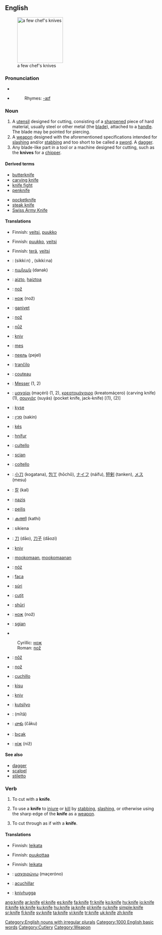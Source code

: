 {{wikipediapar|Knife}}
==English==
[[Image:4Messer_fcm.jpg|thumb|right|150px|a few chef's knives]]

===Pronunciation===
*{{IPA|/naɪf/}}
*{{audio|en-us-knife.ogg|Audio (US)}}
*:Rhymes: [[Rhymes:English:-aɪf|-aɪf]]

===Noun===
{{en-noun-irreg|knives}}

# A [[utensil]] designed for cutting, consisting of a [[sharpen]]ed piece of hard material, usually steel or other metal (the [[blade]]), attached to a [[handle]]. The blade may be pointed for piercing.
# A [[weapon]] designed with the aforementioned specifications intended for [[slash]]ing and/or [[stab]]bing and too short to be called a [[sword]]. A [[dagger]].
# Any blade-like part in a tool or a machine designed for cutting, such as the '''knives''' for a [[chipper]].

====Derived terms====
{{rel-top|derived terms}}
*[[butterknife]]
*[[carving knife]]
*[[knife fight]]
*[[penknife]]
{{relmid}}
*[[pocketknife]]
*[[steak knife]]
*[[Swiss Army Knife]]
{{rel-bottom}}

====Translations====
{{trans-top|utensil designed for cutting}}
*Finnish: [[veitsi]], [[puukko]]
{{trans-bottom}}

{{trans-top|weapon}}
*Finnish: [[puukko]], [[veitsi]]
{{trans-bottom}}

{{trans-top|any blade-like part designed for cutting}}
*Finnish: [[terä]], [[veitsi]]
{{trans-bottom}}

{{checktrans}}
{{trans-top|translations to be checked}}
*{{ttbc|Arabic}}: {{ARchar|[[سكين]]}} (sikkí:n) {{mf}}, {{ARchar|[[سكينة]]}} (sikkí:na) {{f}}
*{{ttbc|Armenian}}: [[դանակ]] (danak)
*{{ttbc|Basque}}: [[aizto]], [[haiztoa]]
*{{ttbc|Bosnian}}: [[nož#Bosnian|nož]] {{m}}
*{{ttbc|Bulgarian}}: [[нож]] (nož) {{m}}
*{{ttbc|Catalan}}: [[ganivet]] {{m}}
*{{ttbc|Croatian}}: [[nož#Croatian|nož]] {{m}}
*{{ttbc|Czech}}: [[nůž]] {{m}}
*{{ttbc|Danish}}: [[kniv]]
*{{ttbc|Dutch}}: [[mes]] {{n}}
*{{ttbc|Erzya}}: [[пеель]] (pejel)
*{{ttbc|Esperanto}}: [[tranĉilo]]
*{{ttbc|French}}: [[couteau]] {{m}}
*{{ttbc|German}}: [[Messer]] {{n}} (1, 2)
*{{ttbc|Greek}}: [[μαχαίρι]] (maçéri) {{n}} (1, 2), [[κρεατομάχαιρο]] (kreatomáçero) (carving knife) {{n}} (1), [[σουγιάς]] (suyás) (pocket knife, jack-knife) {{m}} [(1), (2)]
*{{ttbc|Guarani}}: [[kyse]]
*{{ttbc|Hebrew}}: [[סכין|סַכִּין]] (sakin)
*{{ttbc|Hungarian}}: [[kés]]
*{{ttbc|Icelandic}}: [[hnífur]] {{m}}
*{{ttbc|Interlingua}}: [[cultello]]
*{{ttbc|Irish}}: [[scian]]
*{{ttbc|Italian}}: [[coltello]] {{m}}
*{{ttbc|Japanese}}: [[小刀]] (kogatana), [[包丁]] (hōchō), [[ナイフ]] (náifu), [[短剣]] (tanken), [[メス]] (mesu)
*{{ttbc|Korean}}: [[칼]] (kal)
*{{ttbc|Latvian}}: [[nazis]] {{m}}
*{{ttbc|Lithuanian}}: [[peilis]] {{m}}
*{{ttbc|Malayalam}}: [[കത്തി]] (kathi)
*{{ttbc|Maltese}}: sikiena {{f}}
*{{ttbc|Mandarin}}: [[刀]] (dāo), [[刀子]] (dāozi)
*{{ttbc|Norwegian}}: [[kniv]]
*{{ttbc|Ojibwe}}: [[mookomaan]], [[mookomaanan]] {{p}}
*{{ttbc|Polish}}: [[nóż]] {{m}}
*{{ttbc|Portuguese}}: [[faca]] {{f}}
*{{ttbc|Rohingya}}: [[súri]]
*{{ttbc|Romanian}}: [[cuţit]] {{n}}
*{{ttbc|Romani}}: [[shūri]]
*{{ttbc|Russian}}: [[нож#Russian|нож]] (nož) {{m}}
*{{ttbc|Scottish Gaelic}}: [[sgian]] {{f}}
*{{ttbc|Serbian}}
:Cyrillic: [[нож#Serbian|нож]] {{m}}
:Roman: [[nož#Serbian|nož]] {{m}}
*{{ttbc|Slovak}}: [[nôž]] {{m}}
*{{ttbc|Slovene}}: [[nož]] {{m}}
*{{ttbc|Spanish}}: [[cuchillo]] {{m}}
*{{ttbc|Swahili}}: [[kisu]]
*{{ttbc|Swedish}}: [[kniv]] {{c}}
*{{ttbc|Tagalog}}: [[kutsilyo]]
*{{ttbc|Thai}}: {{THchar|[[มีด]]}} (mītă)
*{{ttbc|Telugu}}: [[చాకు]] (čāku)
*{{ttbc|Turkish}}: [[bıçak]]
*{{ttbc|Ukrainian}}: [[ніж]] (niž) {{m}}
{{trans-bottom}}

====See also====
*[[dagger]]
*[[scalpel]]
*[[stiletto]]

[[Category:English nouns with irregular plurals]]

===Verb===
{{en-verb|knif|ing}}

# {{transitive}} To cut with a '''knife'''.
# {{transitive}} To use a '''knife''' to [[injure]] or [[kill]] by [[stab]]bing, [[slash]]ing, or otherwise using the sharp edge of the '''knife''' as a [[weapon]].
# {{intransitive}} To cut through as if with a '''knife'''.

====Translations====
{{trans-top|to use a knife to cut}}
*Finnish: [[leikata]]
{{trans-bottom}}

{{trans-top|to use a knife to injure or kill}}
*Finnish: [[puukottaa]]
{{trans-bottom}}

{{trans-top|to cut through as if with a knife}}
*Finnish: [[leikata]]
{{trans-bottom}}

{{checktrans}}
{{trans-top|translations to be checked}}
*{{ttbc|Greek}}: [[μαχαιρώνω]] (maçeróno)
*{{ttbc|Spanish}}: [[acuchillar]]
*{{ttbc|Swedish}}: [[knivhugga]]
{{trans-bottom}}

[[Category:1000 English basic words]]
[[Category:Cutlery]]
[[Category:Weapon]]

[[ang:knife]]
[[ar:knife]]
[[el:knife]]
[[es:knife]]
[[fa:knife]]
[[fr:knife]]
[[ko:knife]]
[[hy:knife]]
[[io:knife]]
[[it:knife]]
[[kk:knife]]
[[ku:knife]]
[[hu:knife]]
[[ja:knife]]
[[pl:knife]]
[[ru:knife]]
[[simple:knife]]
[[sr:knife]]
[[fi:knife]]
[[sv:knife]]
[[ta:knife]]
[[vi:knife]]
[[tr:knife]]
[[uk:knife]]
[[zh:knife]]